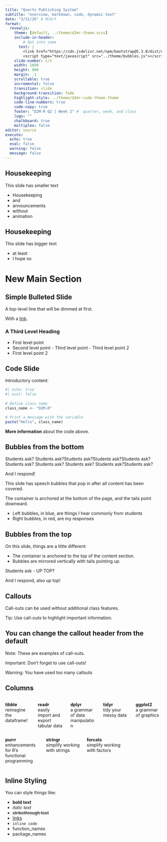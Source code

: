 ```yaml
---
title: "Quarto Publishing System"
subtitle: "overview, markdown, code, dynamic text"
date: "3/31/26" # M/D/Y
format:
  revealjs:
    theme: [default, ../theme/d2mr-theme.scss]
    include-in-header:
        # Opt into some
      text: |
        <link href="https://cdn.jsdelivr.net/npm/bootstrap@5.3.0/dist/css/bootstrap.min.css" rel="stylesheet"/>
        <script type="text/javascript" src="../theme/bubbles.js"></script>
    slide-number: c/t
    width: 1600
    height: 900
    margin: .1
    scrollable: true
    incremental: false
    transition: slide
    background-transition: fade
    highlight-style: ../theme/d2mr-code-theme.theme
    code-line-numbers: true
    code-copy: true
    footer: "D2M-R Q2 | Week 2" #  quarter, week, and class
    logo: ""
    chalkboard: true
    multiplex: false
editor: source
execute:
  echo: true
  eval: false
  warning: false
  message: false
---
```


## Housekeeping {.smaller}

This slide has smaller text

- Housekeeping
- and
- announcements
- without
- animation 

## Housekeeping {.bigger}

This slide has bigger text
 
- at least
- I hope so 

# New Main Section

## Simple Bulleted Slide

::: {.fragment .dimmable}
A top-level line that will be dimmed at first.
:::

With a [link](index.html).

### A Third Level Heading

::: {.incremental}
-   First level point
  -  Second level point
    -   Third level point
    -   Third level point 2
-   First level point 2

:::


## Code Slide

Introductory content:

```r
#| echo: true
#| eval: false
 
# Define class name
class_name <- "D2M-R"

# Print a message with the variable
paste("Hello", class_name)

```
 
**More information** about the code above.


## Bubbles from the bottom


::: bubble-chain
  <p class="bubble-left fragment">Students ask? Students ask?Students ask?Students ask?Students ask? Students ask? Students ask? Students ask? Students ask?Students ask? </p>
  <p class="bubble-right fragment">And I respond!</p>
:::

This slide has speech bubbles that pop in after all content has been covered.

The container is anchored at the bottom of the page, and the tails point downward.


- Left bubbles, in blue, are things I hear commonly from students
- Right bubbles, in red, are my responses




## Bubbles from the top
 
On this slide, things are a little different:

- The container is anchored to the top of the content section. 
- Bubbles are mirrored vertically with tails pointing up.

::: {.bubble-chain .top}
  <p class="bubble-left fragment">Students ask - UP TOP?</p>
  <p class="bubble-right fragment">And I respond, also up top!</p>
:::
 
 
## Callouts

::: {.callout}
Call-outs can be used without additional class features.
:::

::: {.callout-tip}
Tip: Use call-outs to highlight important information.
:::

::: {.callout-note}

## You can change the callout header from the default

Note: These are examples of call-outs.
:::

::: {.callout-important}
Important: Don't forget to use call-outs!
:::

::: {.callout-warning}
Warning: You have used too many callouts
:::


## Columns

:::: {.columns}

::: {.column width="20%"}
**tibble**  
reimagine the dataframe!
:::

::: {.column width="20%"}
**readr**  
easily import and export tabular data
:::

::: {.column width="20%"}
**dplyr**  
a grammar of data manipulation
:::

::: {.column width="20%"}
**tidyr**  
tidy your messy data
:::

::: {.column width="20%"}
**ggplot2**  
a grammar of graphics
:::

::::

:::: {.columns .fragment}

::: {.column width="25%"}
**purrr**  
enhancements for R's functional programming
:::

::: {.column width="25%"}
**stringr**  
simplify working with strings
:::

::: {.column width="25%"}
**forcats**  
simplify working with factors
:::

::: {.column width="25%"}
:::

::::

## Inline Styling

You can style things like:

- **bold text**
- *italic text*
- ~~strikethrough text~~
- [links]()
- `inline code`
- [function_names]{.func}
- [package_names]{.pkg}
